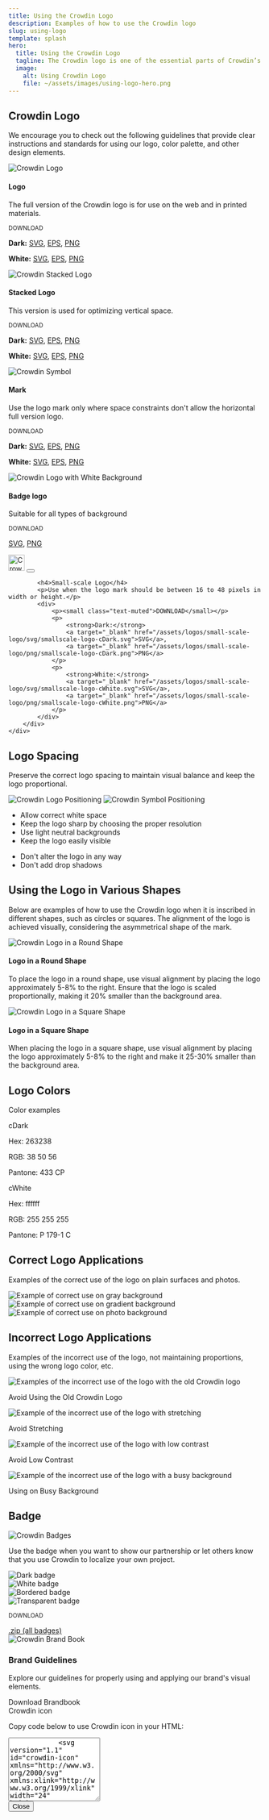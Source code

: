 ```yaml
---
title: Using the Crowdin Logo
description: Examples of how to use the Crowdin logo
slug: using-logo
template: splash
hero:
  title: Using the Crowdin Logo
  tagline: The Crowdin logo is one of the essential parts of Crowdin’s identity and recognizability. To ensure that our brand is communicated effectively and consistently, we’ve prepared some simple rules for those cases when you’ll be using the Crowdin logo.
  image:
    alt: Using Crowdin Logo
    file: ~/assets/images/using-logo-hero.png
---
```



<script>{`
    document.addEventListener('DOMContentLoaded', () => {
        var variableBackground = document.querySelectorAll('#white-logo, #plate-logo');
        for (var i = 0; i < variableBackground.length; i++){
            variableBackground[i].addEventListener("mouseenter", function (){
                this.style.backgroundImage = 'none';
                var hue = Math.floor(Math.random() * 360),
                    saturation =  Math.floor(Math.random() * 100),
                    lightness =  Math.floor(Math.random() * 50),
                    color = "hsl(" + hue + ", " + saturation + "%, " + lightness + "%)";
                this.style.backgroundColor = color;
            });
        }
    });
`}
</script>

## Crowdin Logo

We encourage you to check out the following guidelines that provide clear instructions and standards for using our logo, color palette, and other design elements.

<div class="all-logos">
    <div class="grid cols-1 sm:grid-cols-2 md:grid-cols-3 gap-8">
        <div class="all-logos__item all-logos__item--full !mt-0">
            <div class="logo-preview square-preview gray">
                <img class="no-shadow" src="/assets/logos/crowdin-core-logo.png" alt="Crowdin Logo"/>
            </div>
            <h4>Logo</h4>
            <p>The full version of the Crowdin logo is for use on the web and in printed materials.</p>
            <div>
                <p><small class="text-muted">DOWNLOAD</small></p>
                <p>
                    <strong>Dark:</strong>
                    <a target="_blank" href="/assets/logos/core-logo/svg/crowdin-core-logo-cDark.svg">SVG</a>,
                    <a target="_blank" href="/assets/logos/core-logo/eps/crowdin-core-logo-cDark.eps">EPS</a>,
                    <a target="_blank" href="/assets/logos/core-logo/png/crowdin-core-logo-cDark.png">PNG</a>
                </p>
                <p>
                    <strong>White:</strong>
                    <a target="_blank" href="/assets/logos/core-logo/svg/crowdin-core-logo-cWhite.svg">SVG</a>,
                    <a target="_blank" href="/assets/logos/core-logo/eps/crowdin-core-logo-cWhite.eps">EPS</a>,
                    <a target="_blank" href="/assets/logos/core-logo/png/crowdin-core-logo-cWhite.png">PNG</a>
                </p>
            </div>
        </div>
        <div class="col all-logos__item--full-stacked !mt-0">
            <div class="logo-preview square-preview gray">
                <img class="no-shadow" src="/assets/logos/crowdin-stacked-logo.png" alt="Crowdin Stacked Logo"/>
            </div>
            <h4>Stacked Logo</h4>
            <p>This version is used for optimizing vertical space.</p>
            <div>
                <p><small class="text-muted">DOWNLOAD</small></p>
                <p>
                    <strong>Dark:</strong>
                    <a target="_blank" href="/assets/logos/stacked-logo/svg/crowdin-stacked-logo-cDark.svg">SVG</a>,
                    <a target="_blank" href="/assets/logos/stacked-logo/eps/crowdin-stacked-logo-cDark.eps">EPS</a>,
                    <a target="_blank" href="/assets/logos/stacked-logo/png/crowdin-stacked-logo-cDark.png">PNG</a>
                </p>
                <p>
                    <strong>White:</strong>
                    <a target="_blank" href="/assets/logos/stacked-logo/svg/crowdin-stacked-logo-cWhite.svg">SVG</a>,
                    <a target="_blank" href="/assets/logos/stacked-logo/eps/crowdin-stacked-logo-cWhite.eps">EPS</a>,
                    <a target="_blank" href="/assets/logos/stacked-logo/png/crowdin-stacked-logo-cWhite.png">PNG</a>
                </p>
            </div>
        </div>
        <div class="all-logos__item all-logos__item--symbol !mt-0">
            <div class="logo-preview square-preview gray">
                <img class="no-shadow" src="/assets/logos/crowdin-dark-symbol.png" alt="Crowdin Symbol"/>
            </div>
            <h4>Mark</h4>
            <p>Use the logo mark only where space constraints don't allow the horizontal full version logo.</p>
            <div>
                <p><small class="text-muted">DOWNLOAD</small></p>
                <p>
                    <strong>Dark:</strong>
                    <a target="_blank" href="/assets/logos/symbol/svg/crowdin-symbol-cDark.svg">SVG</a>,
                    <a target="_blank" href="/assets/logos/symbol/eps/crowdin-symbol-cDark.eps">EPS</a>,
                    <a target="_blank" href="/assets/logos/symbol/png/crowdin-symbol-cDark.png">PNG</a>
                </p>
                <p>
                    <strong>White:</strong>
                    <a target="_blank" href="/assets/logos/symbol/svg/crowdin-symbol-cWhite.svg">SVG</a>,
                    <a target="_blank" href="/assets/logos/symbol/eps/crowdin-symbol-cWhite.eps">EPS</a>,
                    <a target="_blank" href="/assets/logos/symbol/png/crowdin-symbol-cWhite.png">PNG</a>
                </p>
            </div>
        </div>
        <div class="all-logos__item all-logos__item--full !mt-0">
            <div class="logo-preview square-preview transparent" id="plate-logo">
                <img class="no-shadow" src="/assets/logos/plate/png/crowdin-logo-with-plate.png" alt="Crowdin Logo with White Background" />
            </div>
            <h4>Badge logo</h4>
            <p>Suitable for all types of background</p>
            <div>
                <p><small class="text-muted">DOWNLOAD</small></p>
                <p>
                    <a target="_blank" href="/assets/logos/plate/svg/crowdin-logo-with-plate.svg">SVG</a>,
                    <a target="_blank" href="/assets/logos/plate/png/crowdin-logo-with-plate.png">PNG</a>
                </p>
            </div>
        </div>
        <div class="all-logos__item all-logos__item--icon !mt-0">
            <div class="logo-preview square-preview gray icon-preview d-flex flex-column">
                <Image width="32px" class="no-shadow" src={crowdinIconLogo} alt="Crowdin Icon Logo" />
                <button type="button" class="show-code cursor-pointer" onclick={`window.dialog.showModal()`}>
                  <Icon name="mdi:code-tags" size={28} />
                </button>
            </div>

            <h4>Small-scale Logo</h4>
            <p>Use when the logo mark should be between 16 to 48 pixels in width or height.</p>
            <div>
                <p><small class="text-muted">DOWNLOAD</small></p>
                <p>
                    <strong>Dark:</strong>
                    <a target="_blank" href="/assets/logos/small-scale-logo/svg/smallscale-logo-cDark.svg">SVG</a>,
                    <a target="_blank" href="/assets/logos/small-scale-logo/png/smallscale-logo-cDark.png">PNG</a>
                </p>
                <p>
                    <strong>White:</strong>
                    <a target="_blank" href="/assets/logos/small-scale-logo/svg/smallscale-logo-cWhite.svg">SVG</a>,
                    <a target="_blank" href="/assets/logos/small-scale-logo/png/smallscale-logo-cWhite.png">PNG</a>
                </p>
            </div>
        </div>
    </div>
</div>

## Logo Spacing

Preserve the correct logo spacing to maintain visual balance and keep the logo proportional.

<div class="examples-spacing">
    <div class="logo-preview gray logos-2">
        <img class="no-shadow" src="/assets/logos/examples/spacing-logo-example.png" alt="Crowdin Logo Positioning"/>
        <img class="no-shadow" src="/assets/logos/examples/spacing-symbol-example.png" alt="Crowdin Symbol Positioning"/>
    </div>
</div>

<div class="grid grid-cols-1 sm:grid-cols-2 gap-8">
    <div>
        <ul class="dos-donts-list">
            <li class="item item--do">Allow correct white space</li>
            <li class="item item--do">Keep the logo sharp by choosing the proper resolution</li>
            <li class="item item--do">Use light neutral backgrounds</li>
            <li class="item item--do">Keep the logo easily visible</li>
        </ul>
    </div>
    <div>
        <ul class="dos-donts-list">
            <li class="item item--dont">Don't alter the logo in any way</li>
            <li class="item item--dont">Don't add drop shadows</li>
        </ul>
    </div>
</div>

## Using the Logo in Various Shapes

Below are examples of how to use the Crowdin logo when it is inscribed in different shapes, such as circles or squares. The alignment of the logo is achieved visually, considering the asymmetrical shape of the mark.

<div class="grid grid-cols-1 sm:grid-cols-2 gap-8">
    <div class="all-logos__item all-logos__item--full !mt-0">
        <div class="logo-preview square-preview gray">
            <img class="no-shadow" src="/assets/logos/positioning/circle.png" alt="Crowdin Logo in a Round Shape" />
        </div>
        <h4>Logo in a Round Shape</h4>
        <p>To place the logo in a round shape, use visual alignment by placing the logo approximately 5-8% to the right. Ensure that the logo is scaled proportionally, making it 20% smaller than the background area.</p>
    </div>
    <div class="all-logos__item all-logos__item--full !mt-0">
        <div class="logo-preview square-preview gray">
            <img class="no-shadow" src="/assets/logos/positioning/square.png" alt="Crowdin Logo in a Square Shape" />
        </div>
        <h4>Logo in a Square Shape</h4>
        <p>When placing the logo in a square shape, use visual alignment by placing the logo approximately 5-8% to the right and make it 25-30% smaller than the background area.</p>
    </div>
</div>

## Logo Colors

Color examples

<div class="color-usage">
    <div class="grid grid-cols-1 sm:grid-cols-2 gap-8">
        <div class="!mt-0">
            <div class="logo-preview color-preview dark">
              <p class="font-bold">cDark</p>
              <p>Hex: 263238</p>
              <p>RGB: 38  50  56</p>
              <p>Pantone: 433 CP</p>
            </div>
        </div>
        <div class="!mt-0">
            <div class="logo-preview color-preview white">
              <p class="font-bold">cWhite</p>
              <p>Hex: ffffff</p>
              <p>RGB: 255  255  255</p>
              <p>Pantone: P 179-1 C</p>
            </div>
        </div>
    </div>
</div>

## Correct Logo Applications

Examples of the correct use of the logo on plain surfaces and photos.

<div class="logo-application">
    <div class="grid grid-cols-1 sm:grid-cols-2 md:grid-cols-3 gap-8">
        <div class="!mt-0">
            <div class="logo-preview gray">
                <img class="no-shadow mx-auto" src="/assets/logos/core-logo/svg/crowdin-core-logo-cDark.svg" alt="Example of correct use on gray background" />
            </div>
        </div>
        <div class="!mt-0">
            <div class="logo-preview gradient" id="white-logo">
                <img class="no-shadow mx-auto" src="/assets/logos/core-logo/svg/crowdin-core-logo-cWhite.svg" alt="Example of correct use on gradient background" />
            </div>
        </div>
        <div class="!mt-0">
            <div class="logo-preview photo">
                <img class="no-shadow" src="/assets/logos/core-logo/svg/crowdin-core-logo-cWhite.svg" alt="Example of correct use on photo background" />
            </div>
        </div>
    </div>
</div>

## Incorrect Logo Applications

Examples of the incorrect use of the logo, not maintaining proportions, using the wrong logo color, etc.

<div class="logo-application logo-application--incorrect">
    <div class="grid grid-cols-1 sm:grid-cols-2 md:grid-cols-3 gap-8">
        <div class="!mt-0">
            <div class="logo-preview gray">
                <img
                    class="m-auto no-shadow"
                    src="/assets/logos/examples/old-logo-dont.png"
                    alt="Examples of the incorrect use of the logo with the old Crowdin logo"
                    style=" max-height: 170px; width: auto;"
                />
            </div>
            <div class="dos-donts-list">
                <p class="item item--dont">Avoid Using the Old Crowdin Logo</p>
            </div>
        </div>
        <div class="!mt-0">
            <div class="logo-preview gray">
                <img
                    class="distorted no-shadow no-styles"
                    src="/assets/logos/core-logo/png/crowdin-core-logo-cDark.png"
                    alt="Example of the incorrect use of the logo with stretching"
                />
            </div>
            <div class="dos-donts-list">
                <p class="item item--dont">Avoid Stretching</p>
            </div>
        </div>
        <div class="!mt-0">
            <div class="logo-preview dark-gray">
                <img
                    class="no-shadow mx-auto"
                    src="/assets/logos/core-logo/svg/crowdin-core-logo-cDark.svg"
                    alt="Example of the incorrect use of the logo with low contrast"
                />
            </div>
            <div class="dos-donts-list">
                <p class="item item--dont">Avoid Low Contrast</p>
            </div>
        </div>
        <div class="col-sm-4">
            <div class="logo-preview photo photo--busy">
                <img
                    class="no-shadow mx-auto"
                    src="/assets/logos/core-logo/svg/crowdin-core-logo-cWhite.svg"
                    alt="Example of the incorrect use of the logo with a busy background"
                />
            </div>
            <div class="dos-donts-list">
                <p class="item item--dont">Using on Busy Background</p>
            </div>
        </div>
    </div>
</div>

## Badge

<Image class="no-shadow mb-8" src={badgesImage} alt="Crowdin Badges" />

Use the badge when you want to show our partnership or let others know that you use Crowdin to localize your own project.

<div class="logo-preview gray badges mb-8 logos-4">
    <div class="badge-item !mt-0">
        <img class="no-shadow mb-2" src="/assets/badges/localization-at-dark-rounded@1x.svg" alt="Dark badge" />
    </div>
    <div class="badge-item !mt-0">
        <img class="no-shadow mb-2" src="/assets/badges/localization-at-white-rounded@1x.svg" alt="White badge" />
    </div>
    <div class="badge-item !mt-0">
        <img class="no-shadow mb-2" src="/assets/badges/localization-at-white-rounded-bordered@1x.svg" alt="Bordered badge" />
    </div>
    <div class="badge-item !mt-0">
        <img class="no-shadow" src="/assets/badges/localization-at-transparent@1x.svg" alt="Transparent badge" />
    </div>
</div>

<div class={'!mb-20'}>
    <p><small class="text-muted">DOWNLOAD</small></p>
    <a href="/assets/badges/localization-at-crowdin–badges.zip">.zip (all badges)</a>
</div>

<div class={'border border-zinc-300 dark:border-zinc-700 p-8 !mt-8 grid grid-cols-8 mb-8 rounded-lg'}>
  <div class={'relative col-span-3 md:col-span-2'}>
    <Image class="no-shadow mb-8 absolute -translate-y-2/4 top-2/4" src={brandBook} alt="Crowdin Brand Book" />
  </div>
  <div class={'col-span-5 md:col-span-6'}>
    <div className="flex flex-col">
      <h3>Brand Guidelines</h3>
      <p>Explore our guidelines for properly using and applying our brand's visual elements.</p>
      <LinkButton class={'self-start'} href="/crowdin_brand_guidlines_4q_2024.pdf" variant="primary" iconPlacement="start" icon="document" target="_blank">Download Brandbook</LinkButton>
    </div>
  </div>
</div>

<Modal id="dialog" open="Open modal">
    <span slot="header" class="font-bold">Crowdin icon</span>
    <main slot="main">
        <p class="text-left mb-3">Copy code below to use Crowdin icon in your HTML:</p>
        <textarea class="form-control" readonly id="exampleFormControlTextarea1" rows="8">
            <svg version="1.1" id="crowdin-icon" xmlns="http://www.w3.org/2000/svg" xmlns:xlink="http://www.w3.org/1999/xlink" width="24" height="24" x="0px" y="0px" viewBox="0 0 24 24" fill="black" style="enable-background:new 0 0 24 24;" xml:space="preserve"> <path d="M15.8,17.4c-0.6,0-1.1-0.2-1.5-0.5c-0.5-0.4-0.9-1-0.9-1.7c0-0.4,0.4-0.4,0.4-0.4h0.9c0.3,0,0.4,0.4,0.4,0.5 c0.1,1,0.7,1.4,1.1,1.6C16.4,17,16.3,17.4,15.8,17.4L15.8,17.4z M10.6,12.5l-1.8-0.2C8,12,8,11.3,8.1,11.1c0.1-0.7,0.4-1.4,0.7-2 c0.5-0.7,1.2-1.4,2.1-1.9c1.7-1,4.1-1.6,6.7-1.6c1.9,0,3.9,0.3,3.9,0.3c0.2,0,0.3,0.2,0.3,0.4c0,0.2-0.1,0.4-0.3,0.4h-0.8 c-2.7,0-4.6,0.4-6,1.2s-2.4,2-3,3.7C11.6,11.7,11.4,12.6,10.6,12.5L10.6,12.5z M12.9,19.8c-1.3,0-2.6-0.6-3.5-1.6 c-0.8-0.9-1.3-1.8-1.4-2.9c-0.1-0.8,0.3-1,0.7-1l1.8,0.2c0.4,0.1,0.7,0.3,0.8,0.8c0.4,2.5,1.9,3.5,2.9,3.8c0.2,0,0.3,0.1,0.3,0.3 c0,0.2-0.1,0.3-0.3,0.4C13.7,19.8,13.3,19.8,12.9,19.8L12.9,19.8z M9.1,22c-0.7,0-1.4-0.1-2.1-0.2c-1.1-0.2-2-0.5-2.8-1.1 c-1.9-1.2-3-3.4-3.2-5.9c0-0.6-0.1-1.8,1.3-1.7c0.6,0,1.5,0.3,2.2,0.5c0.8,0.2,1.2,0.9,1.2,1.5c0,3.6,3.2,6,4.6,6 c0.6,0,0.4,0.7,0.1,0.7C10,22,9.4,22,9.1,22L9.1,22z M4.2,11.5c-0.6-0.1-1.1-0.3-1.6-0.5C1,10.6,1.3,8.9,1.4,8.5 c1.5-4.4,6.2-5.9,10-6.3c3.6-0.4,7.3-0.1,10.8,0.9c0.3,0.1,1.2,0.3,0.7,0.8c-0.3,0.3-1.6,0-1.9,0c-2-0.2-4.1-0.2-6.1,0.1 c-2.2,0.3-4.4,1-6.1,2.5c-1,0.7-2.5,3.2-2.5,3.5C6.2,10.3,5.8,11.7,4.2,11.5L4.2,11.5z M13.3,12.3c0.3-1.4,1.7-3.6,5.9-3.4 c1,0,0.5,0.7,0,0.7c-2.4-0.1-3.5,1.5-4.1,3c-0.2,0.5-0.6,0.6-1.2,0.5C13.6,13,13.2,13,13.3,12.3L13.3,12.3z" /></svg>
        </textarea>
    </main>
    <button slot="close">Close</button>
</Modal>

